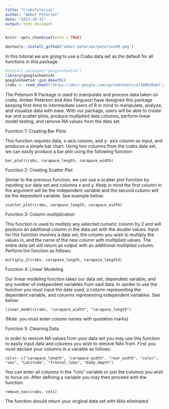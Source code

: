 ```yaml
---
title: "CrabsTutorial"
author: "Amber Peterson"
date: "2023-10-31"
output: html_document
---
```


```r
knitr::opts_chunk$set(echo = TRUE)
```

```R
devtools::install_github("amber-peterson/peterson00.pkg")
```

In this tutorial we are going to use a Crabs data set as the default for all functions in this package. 

```R
#install.packages("googlesheets4")
library(googlesheets4)
googlesheets4::gs4_deauth()
crabs <- read_sheet("https://docs.google.com/spreadsheets/d/1W86Z6w67_wQoQAMPxV_7w_NQO1hPy_JPzbwsxONANZA/edit?usp=sharing")

```


The Peterson R Package is used to manipulate and process data taken on crabs. Amber Peterson and Alex Ferguson have designed this package keeping first-time to intermediate users of R in mind to manipulate, analyze, and visualize data with ease. With our package, users will be able to create bar and scatter plots, produce multiplied data columns, perform linear model testing, and remove NA values from the data set.   

Function 1: Creating Bar Plots

This function requires data, x-axis column, and y- axis column as input, and produces a simple bar chart. Using two columns from the crabs data set, we can easily produce a bar plot using the following function:

    bar_plot(crabs, carapace_length, carapace_width)


Function 2: Creating Scatter Plot

Similar to the previous function, we can use a scatter plot function by inputting our data set and columns x and y. Keep in mind the first column in the argument will be the independent variable and the second column will be the dependent variable.
See example below:

    scatter_plot(crabs, carapace_length, carapace_width)



Function 3: Column multiplication

This function is used to multiply any selected numeric column by 2 and will produce an additional column in the data set with the double values. Input for this function involves a data set, the column you wish to multiply the values in, and the name of the new column with multiplied values. The entire data set will return as output with an additional multiplied column.  Perform the function as follows:



    multiply_2(crabs, carapace_length, carapace_length2)




Function 4: Linear Modeling

Our linear modeling function takes our data set, dependent variable, and any number of independent variables from said data. In oprder to use the function you must input the data used, a column representing the dependent variable, and columns representing independent variables. See below:


    linear_model(crabs, "carapace_width", "carapace_length")


(Note: you must enter column names with quotation marks)


Function 5: Cleaning Data

In order to remove NA values from your data set you may use this function to easily input data and columns you wish to remove NAs from. First you must declare your columns in a variable as follows:



    cols<- c("carapace_length", "carapace_width", "rear_width", "color", "sex", "Latitude", "frontal_lobe", "body_depth")


You can enter all columns in the "cols" variable or just the columns you wish to focus on. After defining a variable you may then proceed with the function:



    remove_nas(crabs, cols)


The function should return your original data set with NAs eliminated.